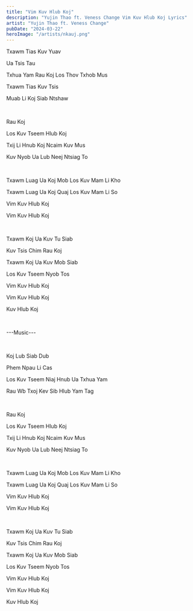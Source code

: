 ```yaml
---
title: "Vim Kuv Hlub Koj"
description: "Yujin Thao ft. Veness Change Vim Kuv Hlub Koj Lyrics"
artist: "Yujin Thao ft. Veness Change"
pubDate: "2024-03-22"
heroImage: "/artists/nkauj.png"
---
```


Txawm Tias Kuv Yuav

Ua Tsis Tau

Txhua Yam Rau Koj Los Thov Txhob Mus

Txawm Tias Kuv Tsis

Muab Li Koj Siab Ntshaw

<br />

Rau Koj

Los Kuv Tseem Hlub Koj

Txij Li Hnub Koj Ncaim Kuv Mus

Kuv Nyob Ua Lub Neej Ntsiag To

<br />

Txawm Luag Ua Koj Mob Los Kuv Mam Li Kho

Txawm Luag Ua Koj Quaj Los Kuv Mam Li So

Vim Kuv Hlub Koj

Vim Kuv Hlub Koj

<br />

Txawm Koj Ua Kuv Tu Siab

Kuv Tsis Chim Rau Koj

Txawm Koj Ua Kuv Mob Siab

Los Kuv Tseem Nyob Tos

Vim Kuv Hlub Koj

Vim Kuv Hlub Koj

Kuv Hlub Koj

<br />

---Music---

<br />

Koj Lub Siab Dub

Phem Npau Li Cas

Los Kuv Tseem Niaj Hnub Ua Txhua Yam

Rau Wb Txoj Kev Sib Hlub Yam Tag

<br />

Rau Koj

Los Kuv Tseem Hlub Koj

Txij Li Hnub Koj Ncaim Kuv Mus

Kuv Nyob Ua Lub Neej Ntsiag To

<br />

Txawm Luag Ua Koj Mob Los Kuv Mam Li Kho

Txawm Luag Ua Koj Quaj Los Kuv Mam Li So

Vim Kuv Hlub Koj

Vim Kuv Hlub Koj

<br />

Txawm Koj Ua Kuv Tu Siab

Kuv Tsis Chim Rau Koj

Txawm Koj Ua Kuv Mob Siab

Los Kuv Tseem Nyob Tos

Vim Kuv Hlub Koj

Vim Kuv Hlub Koj

Kuv Hlub Koj
